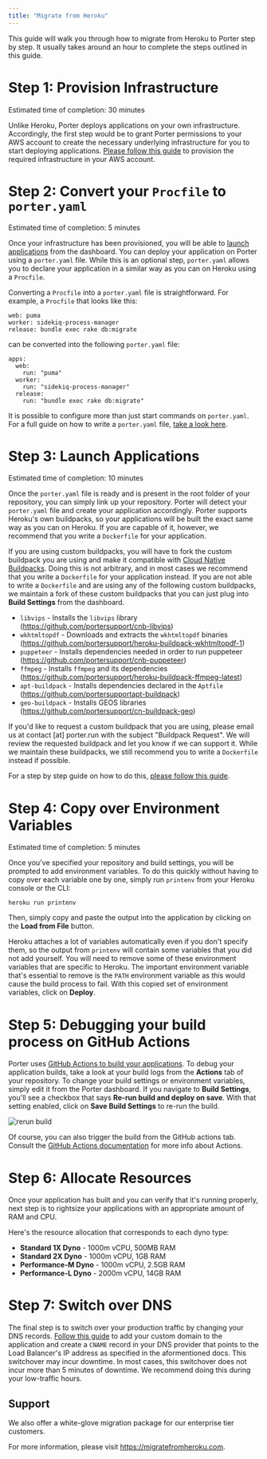 ```yaml
---
title: "Migrate from Heroku"
---
```


This guide will walk you through how to migrate from Heroku to Porter step by step. It usually takes around an hour to 
complete the steps outlined in this guide.

# Step 1: Provision Infrastructure

<Info> Estimated time of completion: 30 minutes </Info>

Unlike Heroku, Porter deploys applications on your own infrastructure. Accordingly, the first step would be to grant Porter permissions to your AWS
account to create the necessary underlying infrastructure for you to start deploying applications. [Please follow this guide](/standard/getting-started/provisioning-on-aws) to provision
the required infrastructure in your AWS account.

# Step 2: Convert your `Procfile` to `porter.yaml`

<Info> Estimated time of completion: 5 minutes </Info>

Once your infrastructure has been provisioned, you will be able to [launch applications](standard/getting-started/deploy-overview#launch-your-application) from the dashboard.
You can deploy your application on Porter using a `porter.yaml` file. While this is an optional step, `porter.yaml` allows you to declare your
application in a similar way as you can on Heroku using a `Procfile`. 

Converting a `Procfile` into a `porter.yaml` file is straightforward. For example, a `Procfile` that looks like this:

```
web: puma
worker: sidekiq-process-manager
release: bundle exec rake db:migrate
```

can be converted into the following `porter.yaml` file:

```
apps:
  web:
    run: "puma"
  worker:
    run: "sidekiq-process-manager"
  release:
    run: "bundle exec rake db:migrate"
```

It is possible to configure more than just start commands on `porter.yaml`. For a full guide on how to write a `porter.yaml` file, [take a look here](standard/deploying-applications/writing-porter-yaml).

# Step 3: Launch Applications

<Info> Estimated time of completion: 10 minutes </Info>

Once the `porter.yaml` file is ready and is present in the root folder of your repository, you can simply link up your repository. Porter will detect your `porter.yaml` file
and create your application accordingly. Porter supports Heroku's own buildpacks, so your applications will be built the exact same way as you can on Heroku. If you are capable of it, however,
we recommend that you write a `Dockerfile` for your application.

If you are using custom buildpacks, you will have to fork the custom buildpack you are using and make it compatible with [Cloud Native Buildpacks](https://buildpacks.io/).
Doing this is not arbitrary, and in most cases we recommend that you write a `Dockerfile` for your application instead. If you are not able to write a `Dockerfile` 
and are using any of the following custom buildpacks, we maintain a fork of these custom buildpacks that you can just plug into **Build Settings** from the dashboard.

* `libvips` - Installs the `libvips` library (https://github.com/portersupport/cnb-libvips)
* `wkhtmltopdf` - Downloads and extracts the `wkhtmltopdf` binaries (https://github.com/portersupport/heroku-buildpack-wkhtmltopdf-1)
* `puppeteer` - Installs dependencies needed in order to run puppeteer (https://github.com/portersupport/cnb-puppeteer)
* `ffmpeg` - Installs `ffmpeg` and its dependencies (https://github.com/portersupport/heroku-buildpack-ffmpeg-latest)
* `apt-buildpack` - Installs dependencies declared in the `Aptfile` (https://github.com/portersupportapt-buildpack)
* `geo-buildpack` - Installs GEOS libraries (https://github.com/portersupport/cn-buildpack-geo)

If you'd like to request a custom buildpack that you are using, please email us at contact [at] porter.run with the subject "Buildpack Request".
We will review the requested buildpack and let you know if we can support it. While we maintain these buildpacks, we still recommend you to write a `Dockerfile` instead if possible.

For a step by step guide on how to do this, [please follow this guide](standard/getting-started/deploying-first-application).

# Step 4: Copy over Environment Variables

<Info> Estimated time of completion: 5 minutes </Info>

Once you've specified your repository and build settings, you will be prompted to add environment variables. To do this quickly without having to copy over each variable one by one,
simply run `printenv` from your Heroku console or the CLI:
```
heroku run printenv
```

Then, simply copy and paste the output into the application by clicking on the **Load from File** button.

Heroku attaches a lot of variables automatically even if you don't specify them, so the output from `printenv` will contain some variables that you did not add yourself. 
You will need to remove some of these environment variables that are specific to Heroku. The important environment variable that's essential to remove is the `PATH` environment variable as this would
cause the build process to fail. With this copied set of environment variables, click on **Deploy**.

# Step 5: Debugging your build process on GitHub Actions

Porter uses [GitHub Actions to build your applications](https://docs.porter.run/standard/getting-started/build). To debug your application builds, take a look at your build logs from the **Actions** tab
of your repository. To change your build settings or environment variables, simply edit it from the Porter dashboard. If you navigate to **Build Settings**, you'll see a checkbox
that says **Re-run build and deploy on save**. With that setting enabled, click on **Save Build Settings** to re-run the build. 

![rerun build](/images/other/re-run-build.png)

Of course, you can also trigger the build from the GitHub actions tab. Consult the [GitHub Actions documentation](https://docs.github.com/en/actions) for more info about Actions.

# Step 6: Allocate Resources

Once your application has built and you can verify that it's running properly, next step is to rightsize your applications with an appropriate amount of RAM and CPU.

Here's the resource allocation that corresponds to each dyno type:
* **Standard 1X Dyno** - 1000m vCPU, 500MB RAM
* **Standard 2X Dyno** - 1000m vCPU, 1GB RAM
* **Performance-M Dyno** - 1000m vCPU, 2.5GB RAM
* **Performance-L Dyno** - 2000m vCPU, 14GB RAM

# Step 7: Switch over DNS

The final step is to switch over your production traffic by changing your DNS records. [Follow this guide](https://docs.porter.run/standard/deploying-applications/https-and-domains/custom-domains) to add your custom domain to the 
application and create a `CNAME` record in your DNS provider that points to the Load Balancer's IP address as specified in the aformentioned docs. This switchover may incur downtime. In most cases, this switchover does not incur more than
5 minutes of downtime. We recommend doing this during your low-traffic hours.

## Support
We also offer a white-glove migration package for our enterprise tier customers.

For more information, please visit https://migratefromheroku.com.
